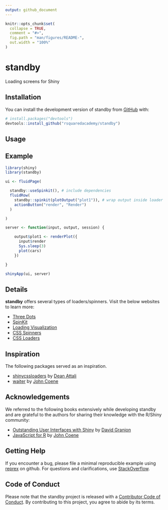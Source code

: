 ```yaml
---
output: github_document
---
```


<!-- README.md is generated from README.Rmd. Please edit that file -->

```r
knitr::opts_chunk$set(
  collapse = TRUE,
  comment = "#>",
  fig.path = "man/figures/README-",
  out.width = "100%"
)
```

# standby

<!-- badges: start -->
<!-- [![R-CMD-check](https://github.com/rsquaredacademy/standby/actions/workflows/R-CMD-check.yaml/badge.svg)](https://github.com/rsquaredacademy/standby/actions/workflows/R-CMD-check.yaml) [![status](https://tinyverse.netlify.com/badge/standby)](https://CRAN.R-project.org/package=standby) -->
<!-- [![Lifecycle: stable](https://img.shields.io/badge/lifecycle-stable-brightgreen.svg)](https://lifecycle.r-lib.org/articles/stages.html#stable) -->
<!-- badges: end -->

Loading screens for Shiny

## Installation

You can install the development version of standby from [GitHub](https://github.com/) with:

``` r
# install.packages("devtools")
devtools::install_github("rsquaredacademy/standby")
```

## Usage

<!-- Below is a simple example of the package, visit the [website](https://standby.rsquaredacademy.com) for more. -->

## Example

```r
library(shiny)
library(standby)

ui <- fluidPage(

  standby::useSpinkit(), # include dependencies
  fluidRow(
    standby::spinkit(plotOutput("plot1")), # wrap output inside loader
    actionButton("render", "Render")
  )

)

server <- function(input, output, session) {

    output$plot1 <- renderPlot({
      input$render
      Sys.sleep(3)
      plot(cars)
    })

}

shinyApp(ui, server)

```

## Details

**standby** offers several types of loaders/spinners. Visit the below websites to learn more:

- [Three Dots](https://github.com/nzbin/three-dots)
- [SpinKit](https://github.com/tobiasahlin/SpinKit)
- [Loading Visualization](https://github.com/RIDICS/Loading-Visualization)
- [CSS Spinners](https://github.com/lukehaas/css-loaders)
- [CSS Loaders](https://github.com/raphaelfabeni/css-loader)

## Inspiration

The following packages served as an inspiration. 

- [shinycssloaders](https://github.com/daattali/shinycssloaders) by [Dean Attali](https://attalitech.com/)
- [waiter](https://github.com/JohnCoene/waiter) by [John Coene](https://john-coene.com/)

## Acknowledgements

We referred to the following books extensively while developing standby and are grateful to the authors for sharing their knowledge with the R/Shiny community:

- [Outstanding User Interfaces with Shiny](https://unleash-shiny.rinterface.com/index.html) by [David Granjon](https://divadnojnarg.github.io/)
- [JavaScript for R](https://book.javascript-for-r.com/) by [John Coene](https://john-coene.com/)

## Getting Help

If you encounter a bug, please file a minimal reproducible example using 
[reprex](https://reprex.tidyverse.org/index.html) on github. For questions and clarifications, 
use [StackOverflow](https://stackoverflow.com/).

## Code of Conduct

Please note that the standby project is released with a [Contributor Code of Conduct](https://contributor-covenant.org/version/2/1/CODE_OF_CONDUCT.html). By contributing to this project, you agree to abide by its terms.
